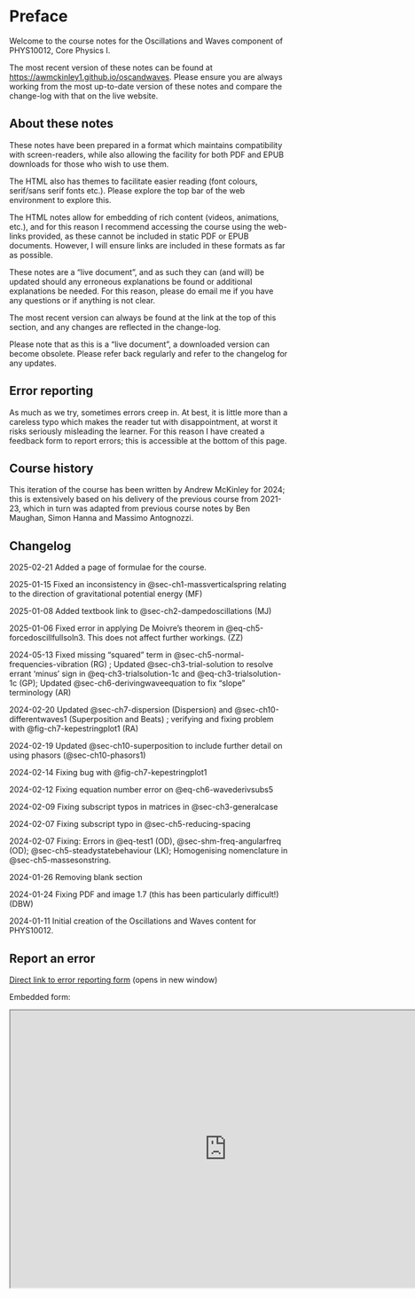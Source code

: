 # Preface {.unnumbered}

Welcome to the course notes for the Oscillations and Waves component of PHYS10012, Core Physics I.

The most recent version of these notes can be found at <https://awmckinley1.github.io/oscandwaves>. Please ensure you are always working from the most up-to-date version of these notes and compare the change-log with that on the live website.

## About these notes {.unnumbered}

These notes have been prepared in a format which maintains compatibility with screen-readers, while also allowing the facility for both PDF and EPUB downloads for those who wish to use them.

The HTML also has themes to facilitate easier reading (font colours, serif/sans serif fonts etc.). Please explore the top bar of the web environment to explore this.

The HTML notes allow for embedding of rich content (videos, animations, etc.), and for this reason I recommend accessing the course using the web-links provided, as these cannot be included in static PDF or EPUB documents. However, I will ensure links are included in these formats as far as possible.

These notes are a "live document", and as such they can (and will) be updated should any erroneous explanations be found or additional explanations be needed. For this reason, please do email me if you have any questions or if anything is not clear.

The most recent version can always be found at the link at the top of this section, and any changes are reflected in the change-log.

Please note that as this is a "live document", a downloaded version can become obsolete. Please refer back regularly and refer to the changelog for any updates.

## Error reporting {.unnumbered}

As much as we try, sometimes errors creep in. At best, it is little more than a careless typo which makes the reader tut with disappointment, at worst it risks seriously misleading the learner. For this reason I have created a feedback form to report errors; this is accessible at the bottom of this page.

## Course history {.unnumbered}

This iteration of the course has been written by Andrew McKinley for 2024; this is extensively based on his delivery of the previous course from 2021-23, which in turn was adapted from previous course notes by Ben Maughan, Simon Hanna and Massimo Antognozzi.

## Changelog {#sec-changelog}

2025-02-21 Added a page of formulae for the course.

2025-01-15 Fixed an inconsistency in @sec-ch1-massverticalspring relating to the direction of gravitational potential energy (MF)

2025-01-08 Added textbook link to @sec-ch2-dampedoscillations (MJ)

2025-01-06 Fixed error in applying De Moivre's theorem in @eq-ch5-forcedoscillfullsoln3. This does not affect further workings. (ZZ)

2024-05-13 Fixed missing "squared" term in @sec-ch5-normal-frequencies-vibration (RG) ; Updated @sec-ch3-trial-solution to resolve errant 'minus' sign in @eq-ch3-trialsolution-1c and @eq-ch3-trialsolution-1c (GP); Updated @sec-ch6-derivingwaveequation to fix "slope" terminology (AR)

2024-02-20 Updated @sec-ch7-dispersion (Dispersion) and @sec-ch10-differentwaves1 (Superposition and Beats) ; verifying and fixing problem with @fig-ch7-kepestringplot1 (RA)

2024-02-19 Updated @sec-ch10-superposition to include further detail on using phasors (@sec-ch10-phasors1)

2024-02-14 Fixing bug with @fig-ch7-kepestringplot1

2024-02-12 Fixing equation number error on @eq-ch6-wavederivsubs5

2024-02-09 Fixing subscript typos in matrices in @sec-ch3-generalcase

2024-02-07 Fixing subscript typo in @sec-ch5-reducing-spacing

2024-02-07 Fixing: Errors in @eq-test1 (OD), @sec-shm-freq-angularfreq (OD); @sec-ch5-steadystatebehaviour (LK); Homogenising nomenclature in @sec-ch5-massesonstring.

2024-01-26 Removing blank section <FH>

2024-01-24 Fixing PDF and image 1.7 (this has been particularly difficult!) (DBW)

2024-01-11 Initial creation of the Oscillations and Waves content for PHYS10012.

## Report an error {.unnumbered}

<a href="https://forms.office.com/Pages/ResponsePage.aspx?id=MH_ksn3NTkql2rGM8aQVGw1yScBaQcNOv7s3v-nTRHhUNTNKV0E2Wk9RTDQxMkdHOFBWUjdGRkxUUy4u" target="_blank">Direct link to error reporting form</a> (opens in new window)

Embedded form:

<!-- ```{r echo=FALSE, out.width='90%', out.height='1000px'} -->
<!-- knitr::include_url("https://forms.office.com/Pages/ResponsePage.aspx?id=MH_ksn3NTkql2rGM8aQVGw1yScBaQcNOv7s3v-nTRHhUNTNKV0E2Wk9RTDQxMkdHOFBWUjdGRkxUUy4u") -->
<!-- ``` -->

```{=html}
<iframe width="780" height="500" src="https://forms.office.com/Pages/ResponsePage.aspx?id=MH_ksn3NTkql2rGM8aQVGw1yScBaQcNOv7s3v-nTRHhUNTNKV0E2Wk9RTDQxMkdHOFBWUjdGRkxUUy4u" title="Report an error"></iframe>
```


